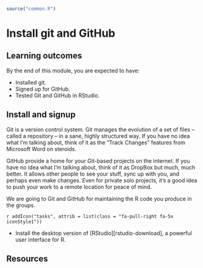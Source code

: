 ```r
source("common.R")
```


# Install git and GitHub {#mod-git}

## Learning outcomes

By the end of this module, you are expected to have:

* Installed git.
* Signed up for GitHub.
* Tested Git and GitHub in RStudio.

## Install and signup

<!-- https://happygitwithr.com/big-picture.html -->
Git is a version control system. Git manages the evolution of a set of files – called a repository – in a sane, highly structured way. If you have no idea what I'm talking about, think of it as the "Track Changes" features from Microsoft Word on steroids. 

GitHub provide a home for your Git-based projects on the internet. If you have no idea what I'm talking about, think of it as DropBox but much, much better. It allows other people to see your stuff, sync up with you, and perhaps even make changes. Even for private solo projects, it’s a good idea to push your work to a remote location for peace of mind.

We are going to Git and GitHub for maintaining the R code you produce in the groups.

<div class = "boxTask">
`r addIcon("tasks", attrib = list(class = "fa-pull-right fa-5x iconStyle1"))`  


* Install the desktop version of [RStudio][rstudio-download], a powerful user interface for R. 
</div>

## Resources


   
